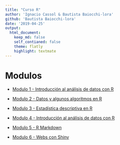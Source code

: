 ```yaml
---
title: "Curso R"
author: 'Ignacio Cassol & Bautista Baiocchi-lora'
github: 'Bautista Baiocchi-lora'
date: '2019-04-25'
output: 
  html_document:
    keep_md: false
    self_contianed: false
    theme: flatly
    highlight: textmate
---
```


# Modulos 

* [Modulo 1 - Introducción al análisis de datos con R](./Mod1.html)

* [Modulo 2 - Datos y algunos algoritmos en R](./Mod2.html)

* [Modulo 3 - Estadística descriptiva en R](./Mod3.html)

* [Modulo 4 - Introducción al análisis de datos con R](./Mod4.html)

* [Modulo 5 - R Markdown](./Mod5.html)

* [Modulo 6 - Webs con Shiny](./Mod6.html)
